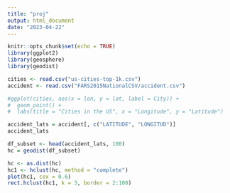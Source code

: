 ```yaml
---
title: "proj"
output: html_document
date: "2023-04-22"
---
```


```r
knitr::opts_chunk$set(echo = TRUE)
library(ggplot2)
library(geosphere)
library(geodist)
```


```r
cities <- read.csv("us-cities-top-1k.csv")
accident <- read.csv("FARS2015NationalCSV/accident.csv")
```


```r
#ggplot(cities, aes(x = lon, y = lat, label = City)) +
#  geom_point() +
#  labs(title = "Cities in the US", x = "Longitude", y = "Latitude")
```



```r
accident_lats = accident[, c("LATITUDE", "LONGITUD")]
accident_lats
```



```r
df_subset <- head(accident_lats, 100)
hc = geodist(df_subset)
```



```r
hc <- as.dist(hc)
hc1 <- hclust(hc, method = "complete")
plot(hc1, cex = 0.6)
rect.hclust(hc1, k = 3, border = 2:100)
```

```r


```
